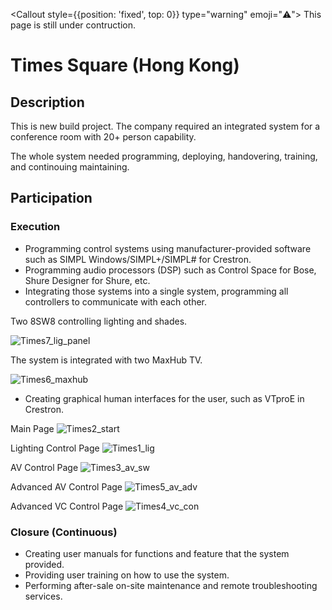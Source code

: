 
<Callout style={{position: 'fixed', top: 0}} type="warning" emoji="⚠️">
  This page is still under contruction.
</Callout>

# Times Square (Hong Kong) 

## Description

This is new build project.
The company required an integrated system for a conference room with 20+ person capability.

The whole system needed programming, deploying, handovering, training, and continouing maintaining.


## Participation

<Steps>

### Execution

- Programming control systems using manufacturer-provided software such as SIMPL Windows/SIMPL+/SIMPL# for Crestron.
- Programming audio processors (DSP) such as Control Space for Bose, Shure Designer for Shure, etc.
- Integrating those systems into a single system, programming all controllers to communicate with each other.

Two 8SW8 controlling lighting and shades.

![Times7_lig_panel](/../public/pic/Times_7.jpg)

The system is integrated with two MaxHub TV.

![Times6_maxhub](/../public/pic/Times_6.jpg)

- Creating graphical human interfaces for the user, such as VTproE in Crestron.

Main Page
![Times2_start](/../public/pic/Times_2.png)

Lighting Control Page
![Times1_lig](/../public/pic/Times_1.png)

AV Control Page
![Times3_av_sw](/../public/pic/Times_3.png)

Advanced AV Control Page
![Times5_av_adv](/../public/pic/Times_5.png)


Advanced VC Control Page
![Times4_vc_con](/../public/pic/Times_4.png)

### Closure (Continuous)

- Creating user manuals for functions and feature that the system provided.
- Providing user training on how to use the system.
- Performing after-sale on-site maintenance and remote troubleshooting services.

</Steps>